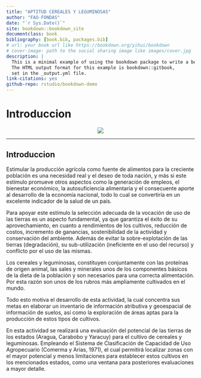 ```yaml
--- 
title: "APTITUD CEREALES Y LEGUMINOSAS"
author: "FAO-FONDAS"
date: "`r Sys.Date()`"
site: bookdown::bookdown_site
documentclass: book
bibliography: [book.bib, packages.bib]
# url: your book url like https://bookdown.org/yihui/bookdown
# cover-image: path to the social sharing image like images/cover.jpg
description: |
  This is a minimal example of using the bookdown package to write a book.
  The HTML output format for this example is bookdown::gitbook,
  set in the _output.yml file.
link-citations: yes
github-repo: rstudio/bookdown-demo
---
```


# Introduccion {-}

<center>![](Imagenes/Region1.png)</center>

---

## Introduccion {-}

Estimular la producción agrícola como fuente de alimentos para la creciente población es una necesidad real y el deseo de toda nación, y más si este estímulo promueve otros aspectos como la generación de empleos, el bienestar económico, la autosuficiencia alimentaria y el consecuente aporte al desarrollo de la  economía nacional, todo lo cual se convertiría en un excelente indicador de la salud de un país.

Para apoyar este estímulo la selección adecuada de la vocación de uso de las tierras es un aspecto fundamental, ya que garantiza el éxito de su aprovechamiento, en cuanto a rendimientos de los cultivos, reducción de costos, incremento de ganancias, sostenibilidad de la actividad y conservación del ambiente. Además de evitar la sobre-explotación de las tierras (degradación), su sub-utilización (ineficiente en el uso del recurso) y conflicto por el uso de las mismas.
 
Los cereales y leguminosas, constituyen conjuntamente con las proteínas de origen animal, las sales y minerales unos de los componentes básicos de la dieta de la población y son necesarios para una correcta alimentación. Por esta razón son unos de los rubros más ampliamente cultivados en el mundo.  

Todo esto motiva el desarrollo de esta actividad, la cual concentra sus metas en elaborar un inventario de información atributiva y geoespacial de información de suelos, así como la exploración de áreas aptas para la producción de estos tipos de cultivos.

En esta actividad se realizará una evaluación del potencial de las tierras  de los estados (Aragua, Carabobo y Yaracuy) para el cultivo de cereales y leguminosas. Empleando el Sistema de Clasificación de Capacidad de Uso Agropecuario (Comerma y Arias, 1971), el cual permitirá localizar zonas con el mayor potencial y menos limitaciones para establecer estos cultivos en los mencionados estados, como una ventana para posteriores evaluaciones a mayor detalle.
